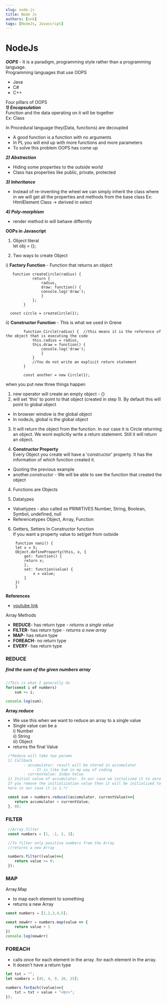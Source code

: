 ```yaml
---
slug: node-js 
title: Node Js
authors: [vnk]
tags: [NodeJs, Javascript]
---
```


# NodeJs


<Tabs>
  <TabItem value="oopsjs" label="Oops in JS" default>  

***OOPS*** - It is a paradigm, programming style rather than a programming language.  
Programming languages that use OOPS  
- Java  
- C#  
- C++

Four pillars of OOPS  
 ***1) Encapsulation***  
Function and the data operating on it will be together  
Ex: Class

In Procedural language they(Data, functions) are decoupled  
- A good function is a function with no arguments  
- In PL you will end up with more functions and more parameters  
- To solve this problem OOPS has come up

***2) Abstraction***  
- Hiding some properties to the outside world  
- Class has properties like public, private, protected

***3) Inheritance***  
- Instead of re-inventing the wheel we can simply inherit the class where in we will get all the properties and methods from the base class
Ex: HtmlElement Class -> derived in select
	
***4) Poly-morphism***  
- render method in will behave differntly 

**OOPs in Javascript**  

1) Object literal  
		let obj = {};

2) Two ways to create Object
	 
i) **Factory Function** - Function that returns an object   		

       function createCircle(radius) {
	 			return {
	 				radius,
	 				draw: function() {
	 				console.log('draw');
	 				}
	 			};
	 		}

      const circle = createCircle(1);        

ii) **Constructor Function** - This is what we used in Grene

			function Circle(radius) {  //this means it is the reference of the object that is executing the code
	 			this.radius = radius,
	 			this.draw = function() {
	 				console.log('draw');
	 				}
	 			}
	 			//You do not write an explicit return statement
	 		}

	 		const another = new Circle(1);      

when you put new three things happen  
1) new operator will create an empty object - {}  
2) will set 'this' to point to that object (created in step 1). By default this will point to global object  
- In browser window is the global object  
- In nodeJs, global is the global object  

3) It will return the object from the function. In our case it is Circle returning an object. We wont explicitly write a return statement. Still it will return an object.


3) **Constructor Property**  
Every Object you create will have a 'constructor' property.
It has the information of which function created it.  
- Quoting the previous example  
- another.constructor - We will be able to see the function that created the object


4) Functions are Objects

5) Datatypes  
- Valuetypes - also called as PRIMITIVES
		Number, String, Boolean, Symbol, undefined, null
- Referencetypes
		Object, Array, Function

6) Getters, Setters
In Constructor function  
If you want a property value to set/get from outside

		function nani() {
		let x = 5;
		Object.defineProperty(this, x, {
			get: function() {
			return x;
			},
			set: function(value) {
				x = value;
			}
		})
		}

**References**
- [youtube link](https://www.youtube.com/watch?v=PFmuCDHHpwk&ab_channel=ProgrammingwithMosh)


  </TabItem>

  <TabItem value="arrays" label="Array Funcs">

Array Methods  
- **REDUCE**- has return type - *returns a single value* 
- **FILTER**- has return type - *returns a new array*  
- **MAP**- has return type  
- **FOREACH**- no return type  
- **EVERY**- has return type

### REDUCE

***find the sum of the given numbers array***  
```js const numbers = [1, -1, 2, 3];

//This is what I generally do
for(const i of numbers)
	sum += i;

console.log(sum);
```

**Array.reduce**
 - We use this when we want to reduce an array to a single value
 - Single value can be a   
 	  i) Number  
 	 ii) String  
 	iii) Object
 - returns the final Value

```js
 /*Reduce will take two params
 1) Callback 
 		- accumulator: result will be stored in accumulator 
		 	- It is like Sum in my way of coding
 		- currentValue: Index Value
 2) Initial value of accumulator. In our case we initalized it to zero. 
 If you remove the initialization value then it will be initialized to the first element in the array, 
 here in our case it is 1.*/

 const sum = numbers.reduce((accumulator, currentValue)=>{
 	return accumulator + currentValue;
 }, 0);
```
 
### FILTER
```js
 //Array.filter
 const numbers = [1, -1, 2, 3];

 //To filter only positive numbers from the Array
 //returns a new Array

 numbers.filter((value)=>{
 	return value >= 0;
 });
```

### MAP
Array.Map  
- to map each element to something  
- returns a new Array
```js
const numbers = [1,2,3,4,5];

const newArr = numbers.map(value => {
	return value + 1
})
console.log(newArr)
```


### FOREACH
- calls once for each element in the array .for each element in the array.  
- It doesn't have a return type  
```js
let txt = "";
let numbers = [45, 4, 9, 16, 25];

numbers.forEach((value)=>{
	txt = txt + value + "<br>";
});
```
  </TabItem>  
  
</Tabs>